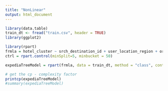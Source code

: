 ```yaml
---
title: "NonLinear"
output: html_document
---
```


```r
library(data.table)
train_dt <- fread("train.csv", header = TRUE)
library(ggplot2)
```

```r
library(rpart)
frmla = hotel_cluster ~ srch_destination_id + user_location_region + orig_destination_distance
ctrl = rpart.control(minSplit=5, minbucket = 50)

expediaTreeModel = rpart(frmla, data = train_dt, method = "class", control=ctrl )

# get the cp - complexity factor
printcp(expediaTreeModel)
#summary(expediaTreeModel)
```
